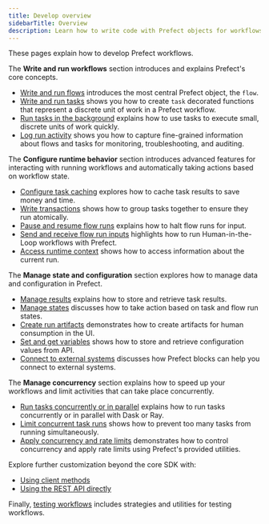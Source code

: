 ```yaml
---
title: Develop overview
sidebarTitle: Overview
description: Learn how to write code with Prefect objects for workflows you can trust.
---
```


These pages explain how to develop Prefect workflows. 

The **Write and run workflows** section introduces and explains Prefect's core concepts.

- [Write and run flows](/v3/develop/write-flows/) introduces the most central Prefect object, the `flow`. 
- [Write and run tasks](/v3/develop/write-tasks/) shows you how to create `task` decorated functions that represent a discrete unit of work in a Prefect workflow.
- [Run tasks in the background](/v3/develop/task-runners/) explains how to use tasks to execute small, discrete units of work quickly.
- [Log run activity](/v3/develop/logging/) shows you how to capture fine-grained information about flows and tasks for monitoring, troubleshooting, and auditing.

The **Configure runtime behavior** section introduces advanced features for interacting with running workflows and automatically taking actions based on workflow state.

- [Configure task caching](/v3/develop/task-caching/) explores how to cache task results to save money and time.
- [Write transactions](/v3/develop/transactions/) shows how to group tasks together to ensure they run atomically.
- [Pause and resume flow runs](/v3/develop/pause-resume/) explains how to halt flow runs for input.
- [Send and receive flow run inputs](/v3/develop/inputs/) highlights how to run Human-in-the-Loop workflows with Prefect.
- [Access runtime context](/v3/develop/runtime-context/) shows how to access information about the current run.

The **Manage state and configuration** section explores how to manage data and configuration in Prefect.

- [Manage results](/v3/develop/results/) explains how to store and retrieve task results.
- [Manage states](/v3/develop/manage-states/) discusses how to take action based on task and flow run states.
- [Create run artifacts](/v3/develop/artifacts/) demonstrates how to create artifacts for human consumption in the UI.
- [Set and get variables](/v3/develop/variables/) shows how to store and retrieve configuration values from API.
- [Connect to external systems](/v3/develop/blocks/) discusses how Prefect blocks can help you connect to external systems.

The **Manage concurrency** section explains how to speed up your workflows and limit activities that can take place concurrently. 

- [Run tasks concurrently or in parallel](/v3/develop/task-runners/) explains how to run tasks concurrently or in parallel with Dask or Ray.
- [Limit concurrent task runs](/v3/develop/task-run-limits/) shows how to prevent too many tasks from running simultaneously.
- [Apply concurrency and rate limits](/v3/develop/global-concurrency-limits/) demonstrates how to control concurrency and apply rate limits using Prefect's provided utilities.


Explore further customization beyond the core SDK with:

- [Using client methods](/v3/develop/interact-with-api/)
- [Using the REST API directly](/v3/develop/interact-with-rest-api/)


Finally, [testing workflows](/v3/develop/test-workflows/) includes strategies and utilities for testing workflows.
